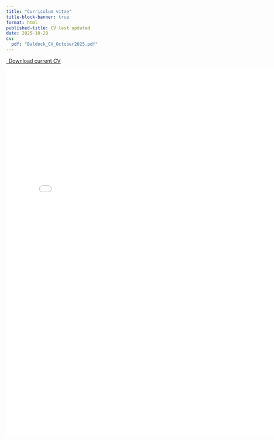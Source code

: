 ```yaml
---
title: "Curriculum vitae"
title-block-banner: true
format: html
published-title: CV last updated
date: 2025-10-28
cv:
  pdf: "Baldock_CV_October2025.pdf"
---
```


```{=html}
<p class="text-center">
  <a class="btn btn-primary btn-lg cv-download" href="Baldock_CV_October2025.pdf" target="_blank">
    <i class="fa-solid fa-file-arrow-down"></i>&ensp;Download current CV
  </a>
</p>

<div class="embed-container">
  <iframe width="780" height="1000" src="Baldock_CV_October2025.pdf#zoom=fit" style="border: 0.5px"></iframe>
</div>
```
